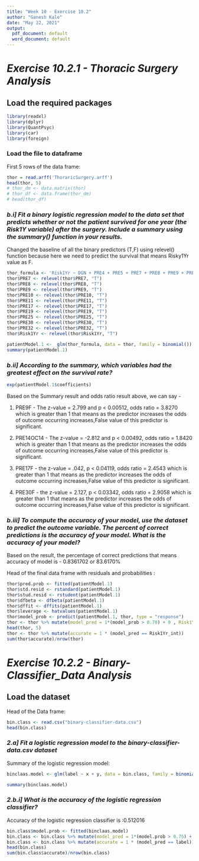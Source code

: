 ```yaml
---
title: "Week 10 - Exercise 10.2"
author: "Ganesh Kale"
date: "May 22, 2021"
output:
  pdf_document: default
  word_document: default
---
```

# _Exercise 10.2.1 - Thoracic Surgery Analysis_

## Load the required packages

```r
library(readxl)
library(dplyr)
library(QuantPsyc)
library(car)
library(foreign)
```

### Load the file to dataframe 

First 5 rows of the data frame:

```r
thor = read.arff('ThoraricSurgery.arff')
head(thor, 5)
# thor_dm <- data.matrix(thor)
# thor_df <- data.frame(thor_dm)
# head(thor_df)
```

### _b.i] Fit a binary logistic regression model to the data set that predicts whether or not the patient survived for one year (the Risk1Y variable) after the surgery. Include a summary using the summary() function in your results._

Changed the baseline of all the binary predictors (T,F) using relevel() function because here we need to predict the survival that means Risky1Yr value as F.

```r
thor_formula <- 'Risk1Yr ~ DGN + PRE4 + PRE5 + PRE7 + PRE8 + PRE9 + PRE10 + PRE11 + PRE14 + PRE17 + PRE19 + PRE25 + PRE30 + PRE32 + AGE'
thor$PRE7 <- relevel(thor$PRE7, "T")
thor$PRE8 <- relevel(thor$PRE8, "T")
thor$PRE9 <- relevel(thor$PRE9, "T")
thor$PRE10 <- relevel(thor$PRE10, "T")
thor$PRE11 <- relevel(thor$PRE11, "T")
thor$PRE17 <- relevel(thor$PRE17, "T")
thor$PRE19 <- relevel(thor$PRE19, "T")
thor$PRE25 <- relevel(thor$PRE25, "T")
thor$PRE30 <- relevel(thor$PRE30, "T")
thor$PRE32 <- relevel(thor$PRE32, "T")
thor$Risk1Yr <- relevel(thor$Risk1Yr, "T")

patientModel.1 <-  glm(thor_formula, data = thor, family = binomial())
summary(patientModel.1)
```

### _b.ii] According to the summary, which variables had the greatest effect on the survival rate?_

```r
exp(patientModel.1$coefficients)
```

Based on the Summary result and odds ratio result above, we can say - 

1. PRE9F - The z-value = 2.799 and p < 0.00512, odds ratio = 3.8270 which is greater than 1 that means as the predictor increases the odds of outcome occurring increases,False value of this predictor is significant.

2. PRE14OC14 -  The z-value = -2.812 and p < 0.00492, odds ratio = 1.8420 which is greater than 1 that means as the predictor increases the odds of outcome occurring increases,False value of this predictor is significant.

3. PRE17F - the z-value = .042, p < 0.04119, odds ratio = 2.4543 which is greater than 1 that means as the predictor increases the odds of outcome occurring increases,False value of this predictor is significant.

4. PRE30F - the z-value = 2.127, p < 0.03342, odds ratio = 2.9058 which is greater than 1 that means as the predictor increases the odds of outcome occurring increases,False value of this predictor is significant.


### _b.iii] To compute the accuracy of your model, use the dataset to predict the outcome variable. The percent of correct predictions is the accuracy of your model. What is the accuracy of your model?_

Based on the result, the percentage of correct predictions that means accuracy of model is - 0.8361702 or 83.6170%

Head of the final data frame with residuals and probabilities :

```r
thor$pred.prob <- fitted(patientModel.1)
thor$std.resid <- rstandard(patientModel.1)
thor$stud.resid <- rstudent(patientModel.1)
thor$dfbeta <- dfbeta(patientModel.1)
thor$dffit <- dffits(patientModel.1)
thor$leverage <- hatvalues(patientModel.1)
thor$model_prob <- predict(patientModel.1, thor, type = "response")
thor <- thor %>% mutate(model_pred = 1*(model_prob > 0.70) + 0 , Risk1Yr_int = 1 * (Risk1Yr == 'F') + 0)
head(thor, 5)
thor <- thor %>% mutate(accurate = 1 * (model_pred == Risk1Yr_int))
sum(thor$accurate)/nrow(thor)
```



# _Exercise 10.2.2 - Binary-Classifier_Data Analysis_

## Load the dataset

Head of the Data frame:

```r
bin.class <- read.csv("binary-classifier-data.csv")
head(bin.class)

```

### _2.a] Fit a logistic regression model to the binary-classifier-data.csv dataset_

Summary of the logistic regression model:

```r

binclaas.model <- glm(label ~ x + y, data = bin.class, family = binomial())

summary(binclaas.model)
```

### _2.b.i] What is the accuracy of the logistic regression classifier?_

Accuracy of the logistic regression classifier is :0.512016


```r

bin.class$model.prob <- fitted(binclaas.model)
bin.class <- bin.class %>% mutate(model_pred = 1*(model.prob > 0.75) + 0 )
bin.class <- bin.class %>% mutate(accurate = 1 * (model_pred == label))
head(bin.class)
sum(bin.class$accurate)/nrow(bin.class)
```



